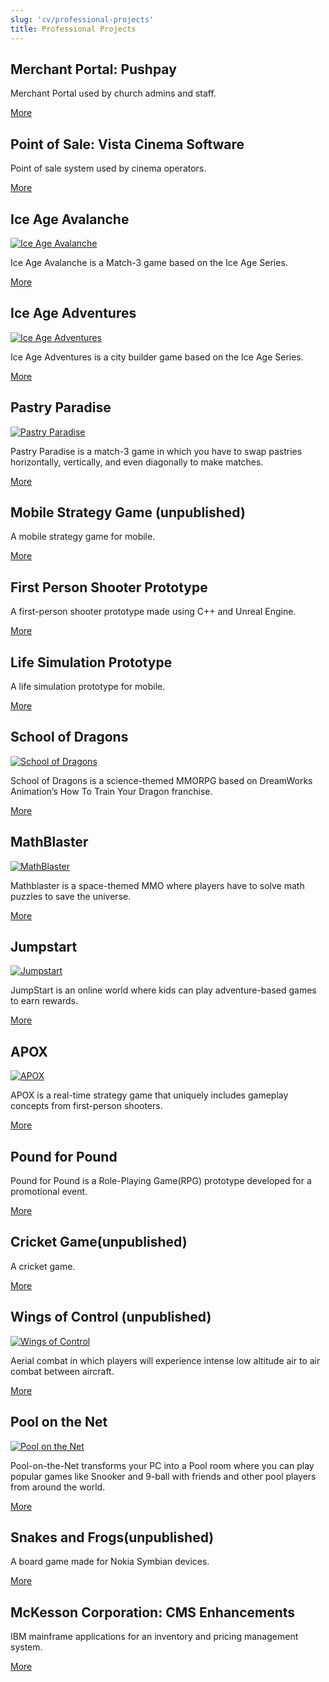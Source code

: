 ```yaml
---
slug: 'cv/professional-projects'
title: Professional Projects
---
```


<!-- [gallery type="slideshow" link="none" size="full" ids="2638,2639,2611,2621,2612,2568,2564,110,111,64,100,118,123,126"] -->

## Merchant Portal: Pushpay

Merchant Portal used by church admins and staff.

[More](./professional-projects/merchant-portal-pushpay)

## Point of Sale: Vista Cinema Software

Point of sale system used by cinema operators.

[More](./professional-projects/point-of-sale-system)

## Ice Age Avalanche

[![Ice Age Avalanche](./images/avalanche1.jpg)](./professional-projects/ice-age-avalanche)

Ice Age Avalanche is a Match-3 game based on the Ice Age Series.

[More](./professional-projects/ice-age-avalanche)

## Ice Age Adventures

[![Ice Age Adventures](./images/adventures1.jpg)](./professional-projects/ice-age-adventures)

Ice Age Adventures is a city builder game based on the Ice Age Series.

[More](./professional-projects/ice-age-adventures)

## Pastry Paradise

[![Pastry Paradise](./images/pp13.jpg)](./professional-projects/pastry-paradise)

Pastry Paradise is a match-3 game in which you have to swap pastries horizontally, vertically, and even diagonally to make matches.

[More](./professional-projects/pastry-paradise)

## Mobile Strategy Game (unpublished)

A mobile strategy game for mobile.

[More](./professional-projects/mobile-strategy-game-unpublished)

## First Person Shooter Prototype

A first-person shooter prototype made using C++ and Unreal Engine.

[More](./professional-projects/first-person-shooter-prototype)

## Life Simulation Prototype

A life simulation prototype for mobile.

[More](./professional-projects/life-simulation-prototype)

## School of Dragons

[![School of Dragons](./images/toothless.jpg)](./professional-projects/schoolofdragons/)

School of Dragons is a science-themed MMORPG based on DreamWorks Animation’s How To Train Your Dragon franchise.

[More](./professional-projects/schoolofdragons)

## MathBlaster

[![MathBlaster](./images/mathblaster.png)](./professional-projects/mathblaster)

Mathblaster is a space-themed MMO where players have to solve math puzzles to save the universe.

[More](./professional-projects/mathblaster)

## Jumpstart

[![Jumpstart](./images/CanoeWallpaperWide.jpg)](./professional-projects/jumpstart)

JumpStart is an online world where kids can play adventure-based games to earn rewards.

[More](./professional-projects/jumpstart)

## APOX

[![APOX](./images/apox.jpg)](./professional-projects/apox)

APOX is a real-time strategy game that uniquely includes gameplay concepts from first-person shooters.

[More](./professional-projects/apox)

## Pound for Pound

Pound for Pound is a Role-Playing Game(RPG) prototype developed for a promotional event.

[More](./professional-projects/pound-pound)

## Cricket Game(unpublished)

A cricket game.

[More](./professional-projects/cricket-game-unpublished)

## Wings of Control (unpublished)

[![Wings of Control](./images/woc.jpg)](./professional-projects/wingsofcontrolunpublished)

Aerial combat in which players will experience intense low altitude air to air combat between aircraft.

[More](./professional-projects/wingsofcontrolunpublished)

## Pool on the Net

[![Pool on the Net](./images/potn.jpg)](./professional-projects/pool-net)

Pool-on-the-Net transforms your PC into a Pool room where you can play popular games like Snooker and 9-ball with friends and other pool players from around the world.

[More](./professional-projects/pool-net)

## Snakes and Frogs(unpublished)

A board game made for Nokia Symbian devices.

[More](./professional-projects/snakes-frogs-unpublished)

## McKesson Corporation: CMS Enhancements

IBM mainframe applications for an inventory and pricing management system.

[More](./professional-projects/mckesson-corporation-cms-enhancements)
